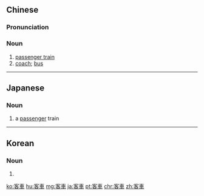 {{also|客车}}
==Chinese==
{{zh-forms|s=客车}}

===Pronunciation===
{{zh-pron
|m=kèchē
|c=haak3 ce1
|mn=kheh-chhia
|cat=n
}}

===Noun===
{{zh-noun}}

# [[passenger train]]
# [[coach]]; [[bus]]

----

==Japanese==
{{ja-kanjitab|きゃく|しゃ|yomi=o}}

===Noun===
{{ja-noun|きゃくしゃ}}

# a [[passenger]] train {{l|en|car|id=passenger-carrying unit in a subway or elevated train, whether powered or not}}

----

==Korean==
{{ko-hanjatab}}

===Noun===
{{ko-noun|hj|hangeul=객차}}

# {{hanja form of|객차|railway [[carriage]], railway [[car]] (for passengers)}}

[[ko:客車]]
[[hu:客車]]
[[mg:客車]]
[[ja:客車]]
[[pt:客車]]
[[chr:客車]]
[[zh:客車]]